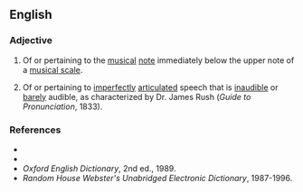 ==English==

===Adjective===
{{en-adj|-}}

#{{music}} Of or pertaining to the [[musical]] [[note]] immediately below the upper note of a [[musical scale]].
#{{context|phonetics|dated}} Of or pertaining to [[imperfect]]ly [[articulate]]d speech that is [[inaudible]] or [[barely]] audible, as characterized by Dr. James Rush (''Guide to Pronunciation'', 1833).

===References===
*{{R:Webster 1913}}
*{{R:Dictionary.com}}
*''Oxford English Dictionary'', 2nd ed., 1989.
*''Random House Webster's Unabridged Electronic Dictionary'', 1987-1996.